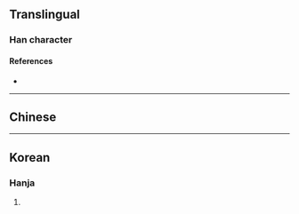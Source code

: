 {{character info}}
==Translingual==

===Han character===
{{Han char|rn=9|rad=人|as=05|sn=7|four=24227|canj=OVIS|ids=⿰亻幼}}

====References====
* {{Han ref|kx=0097.050|dkj=00480|hdz=10141.060|uh=3443|ud=13379}}

----

==Chinese==
{{zh-see|拗|v}}

----

==Korean==

===Hanja===
{{ko-hanja|헤매다|헤맬|요}}

# {{rfdef|ko|sort=人05}}